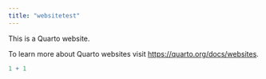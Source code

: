 ```yaml
---
title: "websitetest"
---
```


This is a Quarto website.

To learn more about Quarto websites visit <https://quarto.org/docs/websites>.

```r
1 + 1
```

